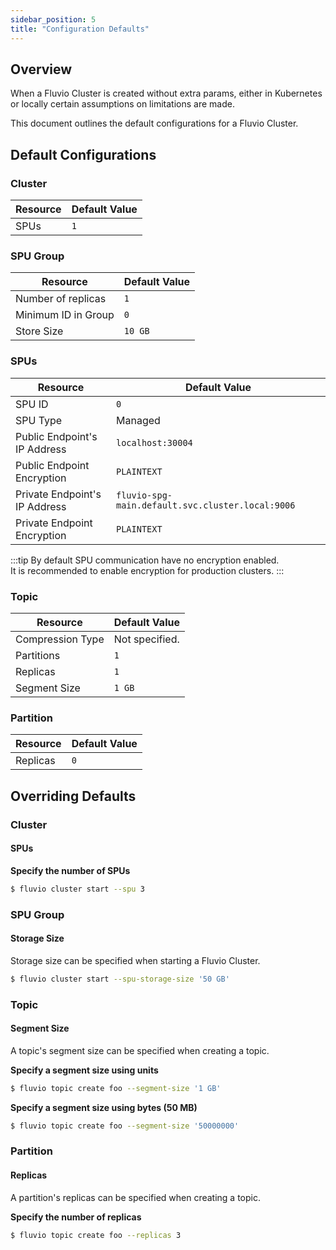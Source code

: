 ```yaml
---
sidebar_position: 5
title: "Configuration Defaults"
---
```


## Overview

When a Fluvio Cluster is created without extra params, either in Kubernetes
or locally certain assumptions on limitations are made.

This document outlines the default configurations for a Fluvio Cluster.

## Default Configurations

### Cluster

| Resource | Default Value |
|-|-|
| SPUs | `1` |

### SPU Group

| Resource | Default Value |
|-|-|
| Number of replicas | `1` |
| Minimum ID in Group | `0` |
| Store Size | `10 GB` |

### SPUs

| Resource | Default Value |
|-|-|
| SPU ID | `0` |
| SPU Type | Managed |
| Public Endpoint's IP Address | `localhost:30004`
| Public Endpoint Encryption | `PLAINTEXT` |
| Private Endpoint's IP Address | `fluvio-spg-main.default.svc.cluster.local:9006`
| Private Endpoint Encryption | `PLAINTEXT` |

:::tip
  By default SPU communication have no encryption enabled.<br />
  It is recommended to enable encryption for production clusters.
:::

### Topic

| Resource | Default Value |
|-|-|
| Compression Type | Not specified. |
| Partitions | `1` |
| Replicas | `1` |
| Segment Size | `1 GB` |

### Partition

| Resource | Default Value |
|-|-|
| Replicas | `0`

## Overriding Defaults

### Cluster

#### SPUs

**Specify the number of SPUs**

```bash copy="fl"
$ fluvio cluster start --spu 3
```

### SPU Group

#### Storage Size

Storage size can be specified when starting a Fluvio Cluster.

```bash copy="fl"
$ fluvio cluster start --spu-storage-size '50 GB'
```

### Topic

#### Segment Size

A topic's segment size can be specified when creating a topic.

**Specify a segment size using units**

```bash copy="fl"
$ fluvio topic create foo --segment-size '1 GB'
```

**Specify a segment size using bytes (50 MB)**

```bash copy="fl"
$ fluvio topic create foo --segment-size '50000000'
```

### Partition

#### Replicas

A partition's replicas can be specified when creating a topic.

**Specify the number of replicas**

```bash copy="fl"
$ fluvio topic create foo --replicas 3
```
